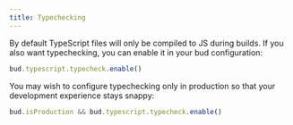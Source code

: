 ```yaml
---
title: Typechecking
---
```


By default TypeScript files will only be compiled to JS during builds.
If you also want typechecking, you can enable it in your bud configuration:

```js title="bud.config.mjs"
bud.typescript.typecheck.enable()
```

You may wish to configure typechecking only in production so that your development
experience stays snappy:

```js title="bud.config.mjs"
bud.isProduction && bud.typescript.typecheck.enable()
```
